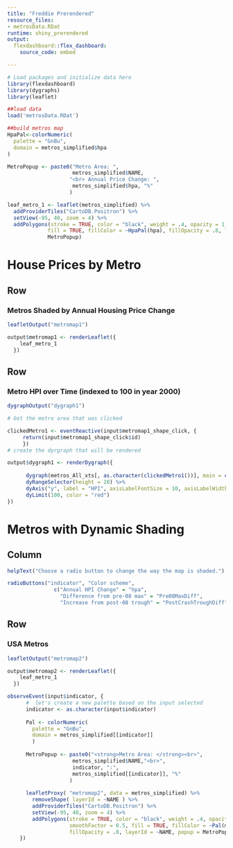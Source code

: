 ```yaml
---
title: "Freddie Prerendered"
resource_files:
- metrosData.RDat
runtime: shiny_prerendered
output:
  flexdashboard::flex_dashboard:
    source_code: embed

---
```


```r
# Load packages and initialize data here
library(flexdashboard)
library(dygraphs)
library(leaflet)
```


```r
##load data
load('metrosData.RDat')

##build metros map
HpaPal<-colorNumeric(
  palette = "GnBu",
  domain = metros_simplified$hpa
)

MetroPopup <- paste0("Metro Area: ", 
                     metros_simplified$NAME, 
                    "<br> Annual Price Change: ", 
                     metros_simplified$hpa, "%"
                    )

leaf_metro_1 <- leaflet(metros_simplified) %>% 
  addProviderTiles("CartoDB.Positron") %>%   
  setView(-95, 40, zoom = 4) %>% 
  addPolygons(stroke = TRUE, color = "black", weight = .4, opacity = 1.0, smoothFactor = 0.5, 
             fill = TRUE, fillColor = ~HpaPal(hpa), fillOpacity = .8, layerId = ~NAME, popup =
             MetroPopup)
```

House Prices by Metro {data-orientation=rows}
=====================================


Row {data-height=650}
-------------------------------------

### Metros Shaded by Annual Housing Price Change

```r

leafletOutput("metromap1")
```

```r
output$metromap1 <- renderLeaflet({
    leaf_metro_1
  })

```

Row {data-height=350}
-------------------------------------

### Metro HPI over Time (indexed to 100 in year 2000)

```r

dygraphOutput("dygraph1")
```

```r
# Get the metro area that was clicked

clickedMetro1 <- eventReactive(input$metromap1_shape_click, {
     return(input$metromap1_shape_click$id)
     })
# create the dyrgraph that will be rendered

output$dygraph1 <- renderDygraph({
      
      dygraph(metros_All_xts[, as.character(clickedMetro1())], main = clickedMetro1()) %>%
      dyRangeSelector(height = 20) %>%
      dyAxis("y", label = "HPI", axisLabelFontSize = 10, axisLabelWidth = 70) %>% 
      dyLimit(100, color = "red")
})
```


Metros with Dynamic Shading {data-orientation=rows}
=====================================

Column {.sidebar data-width=200}
-------------------------------------
  
```r
helpText("Choose a radio button to change the way the map is shaded.")

radioButtons("indicator", "Color scheme",
               c("Annual HPI Change" = "hpa",
                 "Difference from pre-08 max" = "Pre08MaxDiff",
                 "Increase from post-08 trough" = "PostCrashTroughDiff"))
```

Row {data-height=650}
-------------------------------------

### USA Metros

```r

leafletOutput("metromap2")
```

```r
output$metromap2 <- renderLeaflet({
    leaf_metro_1
  })

observeEvent(input$indicator, {
      #  let's create a new palette based on the input selected
      indicator <- as.character(input$indicator)
      
      Pal <- colorNumeric( 
        palette = "GnBu",
        domain = metros_simplified[[indicator]]
        )
      
      MetroPopup <- paste0("<strong>Metro Area: </strong><br>", 
                     metros_simplified$NAME,"<br>",  
                     indicator, ":",
                     metros_simplified[[indicator]], "%"
                    )
      
      leafletProxy( "metromap2", data = metros_simplified) %>%
        removeShape( layerId = ~NAME ) %>%
        addProviderTiles("CartoDB.Positron") %>%   
        setView(-95, 40, zoom = 4) %>%
        addPolygons(stroke = TRUE, color = "black", weight = .4, opacity = 1.0, 
                    smoothFactor = 0.5, fill = TRUE, fillColor = ~Pal(metros_simplified[[indicator]]), 
                    fillOpacity = .8, layerId = ~NAME, popup = MetroPopup)
    })

```

